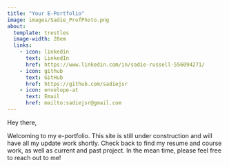 ```yaml
---
title: "Your E-Portfolio"
image: images/Sadie_ProfPhoto.png
about:
  template: trestles
  image-width: 20em
  links: 
    - icon: linkedin
      text: LinkedIn
      href: https://www.linkedin.com/in/sadie-russell-556094271/
    - icon: github
      text: GitHub
      href: https://github.com/sadiejsr
    - icon: envelope-at
      text: Email
      href: mailto:sadiejsr@gmail.com
---
```


Hey there,

Welcoming to my e-portfolio. This site is still under construction and will have all my update work shortly. Check back to find my resume and course work, as well as current and past project. In the mean time, please feel free to reach out to me!
